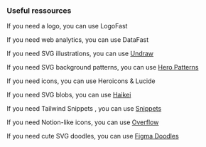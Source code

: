 ### Useful ressources

If you need a logo, you can use LogoFast

If you need web analytics, you can use DataFast

If you need SVG illustrations, you can use [Undraw](https://undraw.co/search)

If you need SVG background patterns, you can use [Hero Patterns](https://heropatterns.com/)

If you need icons, you can use Heroicons & Lucide

If you need SVG blobs, you can use [Haikei](https://app.haikei.app/)

If you need Tailwind Snippets , you can use [Snippets](https://snippets.alexandru.so/)

If you need Notion-like icons, you can use [Overflow](https://www.overflow.design/ni.html?ref=producthunt)

If you need cute SVG doodles, you can use [Figma Doodles](https://www.figma.com/community/file/1019353050314527791)
